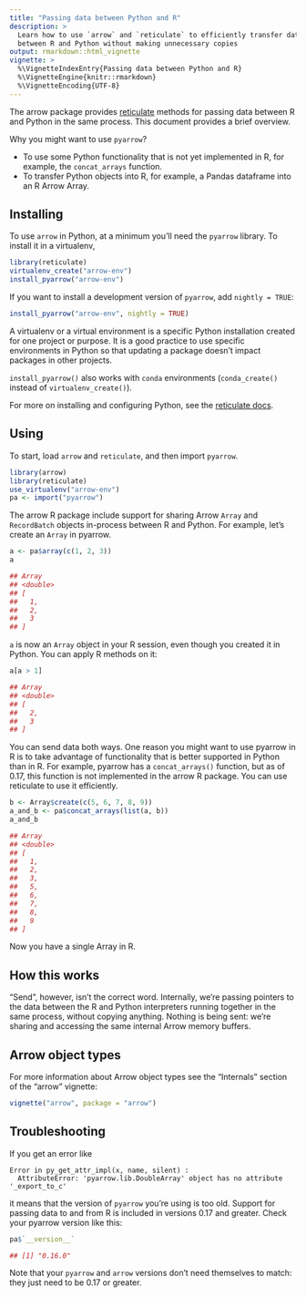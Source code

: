 ```yaml
---
title: "Passing data between Python and R"
description: > 
  Learn how to use `arrow` and `reticulate` to efficiently transfer data 
  between R and Python without making unnecessary copies
output: rmarkdown::html_vignette
vignette: >
  %\VignetteIndexEntry{Passing data between Python and R}
  %\VignetteEngine{knitr::rmarkdown}
  %\VignetteEncoding{UTF-8}
---
```


The arrow package provides [reticulate](https://rstudio.github.io/reticulate/) methods for passing data between
R and Python in the same process. This document provides a brief overview.

Why you might want to use `pyarrow`?

* To use some Python functionality that is not yet implemented in R, for example, the `concat_arrays` function.
* To transfer Python objects into R, for example, a Pandas dataframe into an R Arrow Array. 

## Installing

To use `arrow` in Python, at a minimum you'll need the `pyarrow` library.
To install it in a virtualenv,

```r
library(reticulate)
virtualenv_create("arrow-env")
install_pyarrow("arrow-env")
```

If you want to install a development version of `pyarrow`,
add `nightly = TRUE`:

```r
install_pyarrow("arrow-env", nightly = TRUE)
```

A virtualenv or a virtual environment is a specific Python installation
created for one project or purpose. It is a good practice to use
specific environments in Python so that updating a package doesn't
impact packages in other projects.

`install_pyarrow()` also works with `conda` environments
(`conda_create()` instead of `virtualenv_create()`).

For more on installing and configuring Python,
see the [reticulate docs](https://rstudio.github.io/reticulate/articles/python_packages.html).

## Using

To start, load `arrow` and `reticulate`, and then import `pyarrow`.

```r
library(arrow)
library(reticulate)
use_virtualenv("arrow-env")
pa <- import("pyarrow")
```

The arrow R package include support for sharing Arrow `Array` and `RecordBatch`
objects in-process between R and Python. For example, let's create an `Array`
in pyarrow.

```r
a <- pa$array(c(1, 2, 3))
a

## Array
## <double>
## [
##   1,
##   2,
##   3
## ]
```

`a` is now an `Array` object in your R session, even though you created it in Python.
You can apply R methods on it:

```r
a[a > 1]

## Array
## <double>
## [
##   2,
##   3
## ]
```

You can send data both ways. One reason you might want to use pyarrow in R is
to take advantage of functionality that is better supported in Python than in R.
For example, pyarrow has a `concat_arrays()` function, but as of 0.17, this
function is not implemented in the arrow R package. You can use reticulate
to use it efficiently.

```r
b <- Array$create(c(5, 6, 7, 8, 9))
a_and_b <- pa$concat_arrays(list(a, b))
a_and_b

## Array
## <double>
## [
##   1,
##   2,
##   3,
##   5,
##   6,
##   7,
##   8,
##   9
## ]
```

Now you have a single Array in R.

## How this works

"Send", however, isn't the correct word. Internally, we're passing pointers to
the data between the R and Python interpreters running together in the same
process, without copying anything. Nothing is being sent: we're sharing and
accessing the same internal Arrow memory buffers.

## Arrow object types

For more information about Arrow object types see the "Internals" section of
the "arrow" vignette:

```r
vignette("arrow", package = "arrow")
```

## Troubleshooting

If you get an error like

```
Error in py_get_attr_impl(x, name, silent) :
  AttributeError: 'pyarrow.lib.DoubleArray' object has no attribute '_export_to_c'
```

it means that the version of `pyarrow` you're using is too old.
Support for passing data to and from R is included in versions 0.17 and greater.
Check your pyarrow version like this:

```r
pa$`__version__`

## [1] "0.16.0"
```

Note that your `pyarrow` and `arrow` versions don't need themselves to match:
they just need to be 0.17 or greater.
